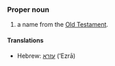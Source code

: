 ===Proper noun===

# a name from the [[Old Testament]].

====Translations====
*Hebrew: [[עזרא]] (‘Ezrā)